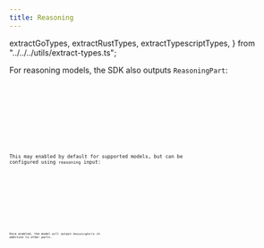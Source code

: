 ```yaml
---
title: Reasoning
---
```


  extractGoTypes,
  extractRustTypes,
  extractTypescriptTypes,
} from "../../../utils/extract-types.ts";

For reasoning models, the SDK also outputs `ReasoningPart`:

<Tabs>
  <TabItem label="TypeScript">
    <Code
      code={extractTypescriptTypes(["ReasoningPart"])}
      lang="typescript"
      title="types.ts"
    />
  </TabItem>
  <TabItem label="Rust">
    <Code
      code={extractRustTypes(["ReasoningPart"])}
      lang="rust"
      title="types.rs"
    />
  </TabItem>
  <TabItem label="Go">
    <Code
      code={extractGoTypes(["ReasoningPart"])}
      lang="go"
      title="types.go"
    />
  </TabItem>
</Tabs>

This may enabled by default for supported models, but can be configured using `reasoning` input:

<Tabs>
  <TabItem label="TypeScript">
    <Code
      code={extractTypescriptTypes(["ReasoningOptions"])}
      lang="typescript"
      title="types.ts"
    />
  </TabItem>
  <TabItem label="Rust">
    <Code
      code={extractRustTypes(["ReasoningOptions"])}
      lang="rust"
      title="types.rs"
    />
  </TabItem>
  <TabItem label="Go">
    <Code
      code={extractGoTypes(["ReasoningOptions"])}
      lang="go"
      title="types.go"
    />
  </TabItem>
</Tabs>

Once enabled, the model will output `ReasoningPart`s in addition to other parts.

<Tabs>
  <TabItem label="TypeScript">
    <Code
      code={jsGenerateTextCode}
      lang="typescript"
      title="generate-reasoning.ts"
    />
  </TabItem>
  <TabItem label="Rust">
    <Code code={rustGenerateTextCode} lang="rust" title="generate-reasoning.rs" />
  </TabItem>
  <TabItem label="Go">
    <Code code={goGenerateTextCode} lang="go" title="main.go" />
  </TabItem>
</Tabs>